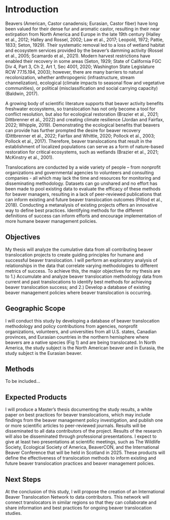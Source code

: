 # Introduction

Beavers (American, Castor canadensis; Eurasian, Castor fiber) have long been valued for their dense fur and aromatic castor, resulting in their near extirpation from North America and Europe in the late 19th century (Halley et al., 2012; Halley and Rossel, 2002; Law et al., 2017; Leopold, 1972; Pattie, 1833; Seton, 1929). Their systematic removal led to a loss of wetland habitat and ecosystem services provided by the beaver’s damming activity (Rossel et al., 2005; Scamardo et al., 2021). Modern harvest restrictions have enabled their recovery in some areas (Seton, 1929; State of California FGC Div 4, Part 3, Ch 2, Art 1, Sec 4001, 2020; Washington State Legislature RCW 77.15.194, 2003); however, there are many barriers to natural recolonization, whether anthropogenic (infrastructure, stream channelization), ecological (climate impacts to seasonal flow and vegetative communities), or political (misclassification and social carrying capacity) (Baldwin, 2017).

A growing body of scientific literature supports that beaver activity benefits freshwater ecosystems, so translocation has not only become a tool for conflict resolution, but also for ecological restoration (Brazier et al., 2021; Dittbrenner et al., 2022) and creating climate resilience (Jordan and Fairfax, 2022; Whipple, 2019). Demonstrating the ecological benefits that beavers can provide has further prompted the desire for beaver recovery (Dittbrenner et al., 2022; Fairfax and Whittle, 2020; Pollock et al., 2003; Pollock et al., 2017). Therefore, beaver translocations that result in the establishment of localized populations can serve as a form of nature-based restoration for critical ecosystems, such as wetlands (Brazier et al., 2021; McKinstry et al., 2001).

Translocations are conducted by a wide variety of people – from nonprofit organizations and governmental agencies to volunteers and consulting companies - all which may lack the time and resources for monitoring and disseminating methodology. Datasets can go unshared and no effort has been made to pool existing data to evaluate the efficacy of these methods for beaver managers, resulting in a lack of peer-reviewed publications that can inform existing and future beaver translocation outcomes (Pilliod et al., 2018). Conducting a metanalysis of existing projects offers an innovative way to define best practices. Identifying methods for the different definitions of success can inform efforts and encourage implementation of more humane beaver management policies.

## Objectives

My thesis will analyze the cumulative data from all contributing beaver translocation projects to create guiding principles for humane and successful beaver translocation. I will perform an exploratory analysis of relationships in the data that correlate varying methodologies to different metrics of success. To achieve this, the major objectives for my thesis are to 1.) Accumulate and analyze beaver translocation methodology data from current and past translocations to identify best methods for achieving beaver translocation success; and 2.) Develop a database of existing beaver management policies where beaver translocation is occurring.

## Geographic Scope

I will conduct this study by developing a database of beaver translocation methodology and policy contributions from agencies, nonprofit organizations, volunteers, and universities from all U.S. states, Canadian provinces, and Eurasian countries in the northern hemisphere where beavers are a native species (Fig 1) and are being translocated. In North America, the study subject is the North American beaver and in Eurasia, the study subject is the Eurasian beaver.

## Methods

To be included...

## Expected Products

I will produce a Master’s thesis documenting the study results, a white paper on best practices for beaver translocations, which may include findings from the beaver management policy investigation, and publish one or more scientific articles to peer-reviewed journals. Results will be disseminated to all data contributors of the project. Results of the research will also be disseminated through professional presentations. I expect to give at least two presentations at scientific meetings, such as The Wildlife Society, Ecological Society of America, BeaverCON, and the International Beaver Conference that will be held in Scotland in 2025. These products will define the effectiveness of translocation methods to inform existing and future beaver translocation practices and beaver management policies.

## Next Steps

At the conclusion of this study, I will propose the creation of an International Beaver Translocation Network to data contributors. This network will connect translocators in similar regions so that they can collaborate and share information and best practices for ongoing beaver translocation studies.
